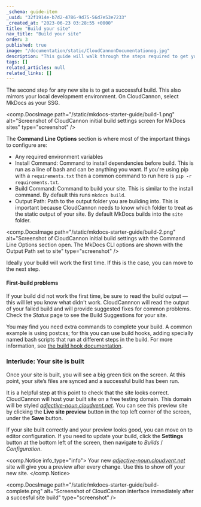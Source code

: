 ```yaml
---
_schema: guide-item
_uuid: "32f1914e-b7d2-4786-9d75-56d7e53e7233"
_created_at: "2023-06-23 03:28:55 +0000"
title: "Build your site"
nav_title: "Build your site"
order: 3
published: true
image: "/documentation/static/CloudCannonDocumentationog.jpg"
description: "This guide will walk through the steps required to get your MkDocs site built, editable and live on CloudCannon."
tags: []
related_articles: null
related_links: []
---
```


The second step for any new site is to get a successful build. This also mirrors your local development environment. On CloudCannon, select MkDocs as your SSG.

<comp.DocsImage path="/static/mkdocs-starter-guide/build-1.png" alt="Screenshot of CloudCannon initial build settings screen for MkDocs sites" type="screenshot" />

The **Command Line Options** section is where most of the important things to configure are:

- Any required environment variables
- Install Command: Command to install dependencies before build. This is run as a line of bash and can be anything you want. If you're using pip with a `requirements.txt` then a common command to run here is `pip -r requirements.txt`.
- Build Command: Command to build your site. This is similar to the install command. By default this runs `mkdocs build`.
- Output Path: Path to the output folder you are building into. This is important because CloudCannon needs to know which folder to treat as the static output of your site. By default MkDocs builds into the `site` folder.

<comp.DocsImage path="/static/mkdocs-starter-guide/build-2.png" alt="Screenshot of CloudCannon initial build settings with the Command Line Options section open. The MkDocs CLI options are shown with the Output Path set to site" type="screenshot" />

Ideally your build will work the first time. If this is the case, you can move to the next step.

#### First-build problems

If your build did not work the first time, be sure to read the build output — this will let you know what didn't work.
CloudCannnon will read the output of your failed build and will provide suggested fixes for common problems.
Check the _Status_ page to see the Build Suggestions for your site.

You may find you need extra commands to complete your build. A common example is using postcss; for this you can use build hooks, adding specially named bash scripts that run at different steps in the build. For more information, see [the build hook documentation](/documentation/articles/extending-your-build-process-with-hooks/).

### Interlude: Your site is built

Once your site is built, you will see a big green tick on the screen. At this point, your site’s files are synced and a successful build has been run.

It is a helpful step at this point to check that the site looks correct. CloudCannon will host your built site on a free testing domain.
This domain will be styled _[adjective-noun.cloudvent.net](http://adjective-noun.cloudvent.net)_.
You can see this preview site by clicking the **Live site preview** button in the top left corner of the screen, under the **Save** button.

If your site built correctly and your preview looks good, you can move on to editor configuration.
If you need to update your build, click the **Settings** button at the bottom left of the screen, then navigate to _Builds_ / _Configuration_.

<comp.Notice info_type="info">
  Your new *[adjective-noun.cloudvent.net](http://adjective-noun.cloudvent.net)*
  site will give you a preview after every change. Use this to show off your new
  site.
</comp.Notice>

<comp.DocsImage
  path="/static/mkdocs-starter-guide/build-complete.png"
  alt="Screenshot of CloudCannon interface immediately after a succesful site build"
  type="screenshot"
/>
